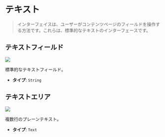# テキスト

> インターフェイスは、ユーザーがコンテンツページのフィールドを操作する方法です。これらは、標準的なテキストのインターフェースです。

## テキストフィールド

<p class="nx-mt-6 nx-leading-7 first:nx-mt-0">
  <img
    src="https://cdn.collections.dev/docs/text_field.png"
    style={{ boxShadow: '0 0 6px #17294033', borderRadius: '4px' }}
  />
</p>

標準的なテキストフィールド。

- **タイプ**: `String`

## テキストエリア

<p class="nx-mt-6 nx-leading-7 first:nx-mt-0">
  <img
    src="https://cdn.collections.dev/docs/text_area.png"
    style={{ boxShadow: '0 0 6px #17294033', borderRadius: '4px' }}
  />
</p>

複数行のプレーンテキスト。

- **タイプ**: `Text`
